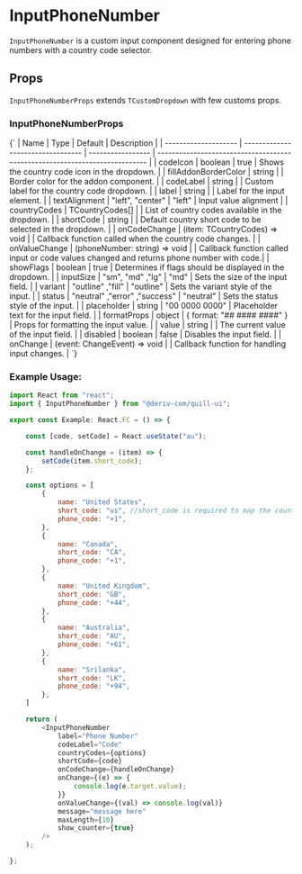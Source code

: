  
 
<Meta of={InputPhoneNumberStories} />
 
# InputPhoneNumber

`InputPhoneNumber` is a custom input component designed for entering phone numbers with a country code selector.

## Props

`InputPhoneNumberProps` extends `TCustomDropdown` with few customs props.

### InputPhoneNumberProps

<Markdown>
{`
| Name                   | Type                                             | Default                      | Description                                                   |
| -------------------- | --------------------------------- | ----------------- | --------------------------------------------------------------------------- |
| codeIcon           | boolean                        | true             | Shows the country code icon in the dropdown.                                |
| fillAddonBorderColor | string                        |                 | Border color for the addon component.                                       |
| codeLabel          | string                          |                 | Custom label for the country code dropdown.                                 |
| label              | string                          |                 | Label for the input element.                                 |
| textAlignment      | "left", "center"                | "left"          | Input value alignment                                 |
| countryCodes       | TCountryCodes[]                 |                 | List of country codes available in the dropdown.                            |
| shortCode          | string                          |                 | Default country short code to be selected in the dropdown.                  |
| onCodeChange       | (item: TCountryCodes) => void   |                 | Callback function called when the country code changes.                     |
| onValueChange      | (phoneNumber: string) => void   |                 | Callback function called input or code values changed and returns phone number with code.|
| showFlags          | boolean                         | true            | Determines if flags should be displayed in the dropdown.                    |
| inputSize          | "sm", "md" ,"lg"                | "md"            | Sets the size of the input field.                                           |
| variant            | "outline" ,"fill"               | "outline"       | Sets the variant style of the input.                                        |
| status             | "neutral" ,"error" ,"success"   | "neutral"       | Sets the status style of the input.                                         |
| placeholder        | string                          | "00 0000 0000"  | Placeholder text for the input field.                                       |
| formatProps        | object                          | { format: "## #### ####" } | Props for formatting the input value.                                |
| value              | string                          |                 | The current value of the input field.                                       |
| disabled           | boolean                         | false           | Disables the input field.                                                   |
| onChange           | (event: ChangeEvent<HTMLInputElement>) => void |  | Callback function for handling input changes.                        |
`}

</Markdown>

### Example Usage:

```javascript
import React from "react";
import { InputPhoneNumber } from "@deriv-com/quill-ui";

export const Example: React.FC = () => {

    const [code, setCode] = React.useState("au");

    const handleOnChange = (item) => {
        setCode(item.short_code);
    };

    const options = [
        {
            name: "United States",
            short_code: "us", //short_code is required to map the country flags
            phone_code: "+1",
        },
        {
            name: "Canada",
            short_code: "CA",
            phone_code: "+1",
        },
        {
            name: "United Kingdom",
            short_code: "GB",
            phone_code: "+44",
        },
        {
            name: "Australia",
            short_code: "AU",
            phone_code: "+61",
        },
        {
            name: "Srilanka",
            short_code: "LK",
            phone_code: "+94",
        },
    ]

    return (
        <InputPhoneNumber
            label="Phone Number"
            codeLabel="Code"
            countryCodes={options}
            shortCode={code}
            onCodeChange={handleOnChange}
            onChange={(e) => {
                console.log(e.target.value);
            }}
            onValueChange={(val) => console.log(val)}
            message="message here"
            maxLength={10}
            show_counter={true}
        />
    );

};
```

